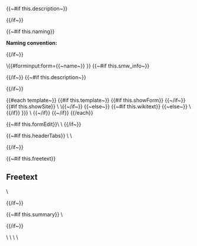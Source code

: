 <noinclude>
{{~#if this.description~}}
<div class="description-box">{{description}}</div>

{{/if~}}

{{~#if this.naming}}
<div class="naming-box"><strong>Naming convention:</strong> {{naming}}</div>

{{/if~}}


\{{#forminput:form={{~name~}} }}
</noinclude>
<includeonly>{{~#if this.smw_info~}}<div class="description-box">{{description}}</div>{{/if~}}
{{~#if this.description~}}<div class="description-box">{{description}}</div>{{/if~}}
<div id="wikiPreview" style="display: none; padding-bottom: 25px; margin-bottom: 25px; border-bottom: 1px solid #AAAAAA;"></div>

{{#each template~}}
{{#if this.template~}}
{{#if this.showForm}}
{{{this.template}}} {{~/if~}}
{{#if this.showSite}}
\{{{for template|{{this.name~}} }}} \{{{end template}}}{{~/if~}}
{{~else~}}
{{~#if this.wikitext}}
{{{this.wikitext}}}
{{~else~}}
\{{{for template|{{this.name}}|{{this.title~}}{{#if this.label}}|label={{{this.title}}}{{/if}}{{smw_formparams this.multiple~}} }}}
{{smw_formtable this.model~}}
\{{{end template}}}
{{~/if}} {{~/if}}
{{/each}}

{{~#if this.formEdit}}\{{{for template|{{this.name}} FormEdit}}} \{{{end template}}}
{{/if~}}

{{~#if this.headerTabs}}
\{{{for template|HeaderTabs}}} \{{{end template}}}<headertabs />

{{/if~}}

{{~#if this.freetext}}
==Freetext==
\{{{standard input|free text|rows=8}}}

{{/if~}}


{{~#if this.summary}}
\{{{standard input|summary}}}

{{/if~}}

<div class="formbuttons">\{{{standard input|save}}} \{{{standard input|preview}}} \{{{standard input|changes}}} \{{{standard input|watch}}}</div></includeonly>
